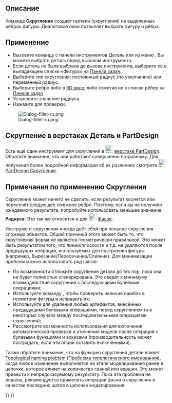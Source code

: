 <languages/>

{{Docnav/ru
|[[Part_Scale/ru|Масштабировать]]
|[[Part_Chamfer/ru|Фаска]]
|[[Part_Workbench/ru|Деталь]]
|IconL=Part_Scale.svg
|IconR=Part_Chamfer.svg
|IconC=Workbench_Part.svg
}}

{{GuiCommand/ru
|Name=Part_Fillet
|Name/ru=Скругление
|MenuLocation=Деталь → Скругление...
|Workbenches=[[Part_Workbench/ru|Деталь]]
|SeeAlso=[[Part_Chamfer/ru|Фаска]]
}}

<span id="Description"></span>
== Описание ==

Команда '''Скругление''' создаёт галтели (скругления) на выделенных рёбрах фигуры. Диалоговое окно позволяет выбрать фигуру и рёбра.

<span id="Usage"></span>
== Применение ==

* Вызовите команду с панели инструментов Деталь или из меню {{MenuCommand|Деталь → Скругление...}}. Вы можете выбрать деталь перед вызовом инструмента.
* Если деталь не была выбрана до вызова инструмента, выберите её в выпадающем списке «Фигура» на [[Task_panel/ru|Панели задач]].
* Выберите тип скругления: постоянный радиус (по умолчанию) или переменный радиус.
* Выберите ребро либо в [[3D_view/ru|3D виде]], либо отметив их в списке рёбер на [[Task_panel/ru|Панели задач]].
* Установите значение радиуса.
* Нажмите {{Button|OK}} для проверки.

[[Image:Dialog-fillet-ru.png]]

<span id="Part_Fillet_VS._PartDesign_Fillet"></span>
== Скругление в верстаках Деталь и PartDesign ==

Есть ещё один инструмент для скруглений в [[Image:Workbench_PartDesign.svg|24px|link=PartDesign_Workbench]] [[PartDesign_Workbench/ru|верстаке PartDesign]]. Обратите внимание, что они работают совершенно по-разному. Для получения более подробной информации об их различиях смотрите [[Image:PartDesign_Fillet.svg|24px|link=PartDesign_Fillet]] [[PartDesign_Fillet/ru|PartDesign Скругление]].

<span id="Notes_on_application_of_Part_Fillet"></span>
== Примечания по применению Скругления ==

Скругление может ничего не сделать, если результат коснётся или пересечёт следующее смежное ребро. Поэтому, если вы не получили ожидаемого результата, попробуйте использовать меньшее значение '''Радиуса'''. Это так же относится и для [[Image:Part_Chamfer.svg|24px]] [[Part_Chamfer/ru|Фасок]].

Инструмент скругления иногда даёт сбой при попытке скругления сложных объектов. 
Общей причиной этого может быть то, что скругляемая форма не является геометрически правильной. Это может быть результатом того, что линии/плоскости и т.д. не удаляются после предыдущих операций, используемых для построения фигуры (например, Вырезание/Пересечение/Слияние). Для минимизации проблем можно использовать ряд шагов:
* По возможности отложите скругление детали до тех пор, пока она не будет полностью сгенерирована. Это сведёт к минимуму взаимодействие скруглений с последующими Булевыми операциями;
* Используйте команду {{MenuCommand|Деталь → Проверка Геометрии}}, чтобы проверить наличие ошибок в геометрии фигуры и исправить их;
* Используйте {{MenuCommand|Деталь → Создать копию → Улучшить форму}} для удаления любых артефактов, внесённых предыдущими булевыми операциями, перед скруглением (и в некоторых случаях между последовательными операциями скругления);
* Рассмотрите возможность использования {{MenuCommand|Правка → Настройки → Part/PartDesign}} для включения автоматической проверки и уточнения модели после операций с булевыми функциями и эскизами (производительность может пострадать, если эти опции оставить включёнными). 

Также обратите внимание, что на функцию скругления детали влияет [[Topological_naming_problem/ru|Topological naming problem (Проблема топологического именования)]], когда любое изменение выполняется на этапе моделирования ранее в цепочке, которое влияет на количество граней или вершин. Это может привести к непредсказуемому результату. Пока эта проблема не решена, рекомендуется применять операции фаски и скругления в качестве последних шагов в цепочке моделирования.


{{Docnav/ru
|[[Part_Scale/ru|Масштабировать]]
|[[Part_Chamfer/ru|Фаска]]
|[[Part_Workbench/ru|Деталь]]
|IconL=Part_Scale.svg
|IconR=Part_Chamfer.svg
|IconC=Workbench_Part.svg
}}

{{Part_Tools_navi{{#translation:}}}}
{{Userdocnavi{{#translation:}}}}